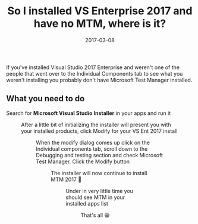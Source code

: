 ﻿---
title: 'So I installed VS Enterprise 2017 and have no MTM, where is it?'
date: 2017-03-08
tags: ['Visual Studio', 'Visual Studio 2017', 'Test Manager']
draft: false
summary: 'If you''ve installed Visual Studio 2017 Enterprise and weren''t one of the people that went over to the Individual Components tab to see what you weren''t installing you probably don''t have Microsoft Test Manager installed.'
---


If you've installed Visual Studio 2017 Enterprise and weren't one of the people that went over to the Individual Components tab to see what you weren't installing you probably don't have Microsoft Test Manager installed.
 
## What you need to do
 
Search for **Microsoft Visual Studio Installer** in your apps and run it
 
<Figure key="/images/345e4c7f16fe47beac617e2bbcd9f0c0.png" src="/images/345e4c7f16fe47beac617e2bbcd9f0c0.png" alt="Visual Studio Installer in Windows search" width="0" height="0" caption="Visual Studio Installer in Windows search" />
 
After a little bit of initializing the installer will present you with your installed products, click Modify for your VS Ent 2017 install
 
<Figure key="/images/886f3b11db2c4e28a5b3d84a0f4760f5.png" src="/images/886f3b11db2c4e28a5b3d84a0f4760f5.png" alt="Visual Studio Installer with Modify button for VS Enterprise 2017" width="0" height="0" caption="Visual Studio Installer with Modify button for VS Enterprise 2017" />
 
When the modify dialog comes up click on the Individual components tab, scroll down to the Debugging and testing section and check Microsoft Test Manager. Click the Modify button
 
<Figure key="/images/9a6ab323641d4a94ac8cd669f1b203cd.png" src="/images/9a6ab323641d4a94ac8cd669f1b203cd.png" alt="Visual Studio Installer individual components tab with Microsoft Test Manager selected" width="0" height="0" caption="Visual Studio Installer individual components tab with Microsoft Test Manager selected" />
 
The installer will now continue to install MTM 2017 🙂
 
<Figure key="/images/78e379bb9a304a9d9ec0d6e859e3458c.png" src="/images/78e379bb9a304a9d9ec0d6e859e3458c.png" alt="Visual Studio Installer installing Microsoft Test Manager" width="0" height="0" caption="Visual Studio Installer installing Microsoft Test Manager" />
 
Under in very little time you should see MTM in your installed apps list
 
<Figure key="/images/8f04f1ad16a24136a61143e59f3fb659.png" src="/images/8f04f1ad16a24136a61143e59f3fb659.png" alt="Microsoft Test Manager in Windows installed apps list" width="0" height="0" caption="Microsoft Test Manager in Windows installed apps list" />
 
That's all 😁

